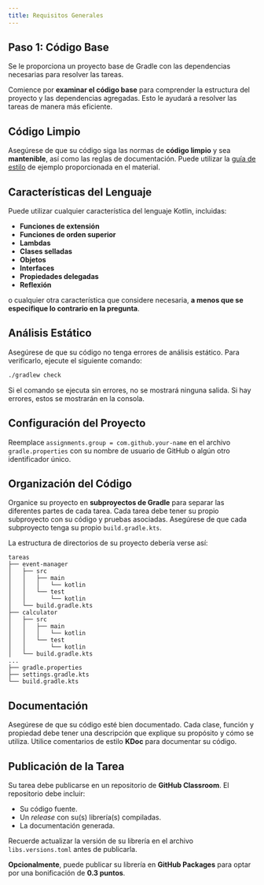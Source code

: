 ```yaml
---
title: Requisitos Generales
---
```


## Paso 1: Código Base

Se le proporciona un proyecto base de Gradle con las dependencias necesarias para resolver las tareas.

Comience por **examinar el código base** para comprender la estructura del proyecto y las dependencias agregadas. Esto le ayudará a resolver las tareas de manera más eficiente.

## Código Limpio

Asegúrese de que su código siga las normas de **código limpio** y sea **mantenible**, así como las reglas de documentación. Puede utilizar la [guía de estilo](../intro/documentation#ejemplo-de-gu%C3%ADa-de-estilo-para-kotlin) de ejemplo proporcionada en el material.

## Características del Lenguaje

Puede utilizar cualquier característica del lenguaje Kotlin, incluidas:

- **Funciones de extensión**
- **Funciones de orden superior**
- **Lambdas**
- **Clases selladas**
- **Objetos**
- **Interfaces**
- **Propiedades delegadas**
- **Reflexión**

o cualquier otra característica que considere necesaria, **a menos que se especifique lo contrario en la pregunta**.

## Análisis Estático

Asegúrese de que su código no tenga errores de análisis estático. Para verificarlo, ejecute el siguiente comando:

```bash
./gradlew check
```

Si el comando se ejecuta sin errores, no se mostrará ninguna salida. Si hay errores, estos se mostrarán en la consola.

## Configuración del Proyecto

Reemplace `assignments.group = com.github.your-name` en el archivo `gradle.properties` con su nombre de usuario de GitHub o algún otro identificador único.

## Organización del Código

Organice su proyecto en **subproyectos de Gradle** para separar las diferentes partes de cada tarea. Cada tarea debe tener su propio subproyecto con su código y pruebas asociadas. Asegúrese de que cada subproyecto tenga su propio `build.gradle.kts`.

La estructura de directorios de su proyecto debería verse así:

```
tareas
├── event-manager
│   ├── src
│   │   ├── main
│   │   │   └── kotlin
│   │   └── test
│   │       └── kotlin
│   └── build.gradle.kts
├── calculator
│   ├── src
│   │   ├── main
│   │   │   └── kotlin
│   │   └── test
│   │       └── kotlin
│   └── build.gradle.kts
...
├── gradle.properties
├── settings.gradle.kts
└── build.gradle.kts
```

## Documentación

Asegúrese de que su código esté bien documentado. Cada clase, función y propiedad debe tener una descripción que explique su propósito y cómo se utiliza. Utilice comentarios de estilo **KDoc** para documentar su código.

## Publicación de la Tarea

Su tarea debe publicarse en un repositorio de **GitHub Classroom**. El repositorio debe incluir:

- Su código fuente.
- Un *release* con su(s) librería(s) compiladas.
- La documentación generada.

Recuerde actualizar la versión de su librería en el archivo `libs.versions.toml` antes de publicarla.

**Opcionalmente**, puede publicar su librería en **GitHub Packages** para optar por una bonificación de **0.3 puntos**.
